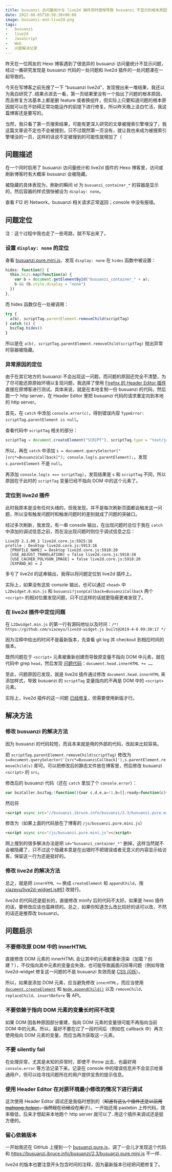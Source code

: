 ```yaml
---
title: busuanzi 访问量统计与 live2d 插件同时使用导致 busuanzi 不显示的根本原因以及解决方法
date: 2022-08-05T10:58:30+08:00
image: busuanzi-and-live2d.png
tags:
-   busuanzi
-   live2d
-   JavaScript
-   Web
-   问题解决记录
---
```


昨天在一位网友的 Hexo 博客遇到了很诡异的 busuanzi 访问量统计不显示问题，经过一番研究发现是 busuanzi 代码的一处问题和 live2d 插件的一处问题凑在一起导致的。

今天在写博客之前先搜了一下 “busuanzi live2d”，发现搜出来一堆结果，我还以为我白研究了..结果点进去一看，第一页结果里没有一个指出了问题的根本原因，而且修复方法基本上都是删 feature 或者换组件，但实际上只要知道问题的根本原因就可以在不妨碍正常功能运作的前提下进行修复。所以昨天晚上没白忙活，我这篇博客还是要写的。

<Excerpt />

当然，我只看了第一页搜索结果，可能有更深入研究的文章被搜索引擎埋没了，我这篇文章说不定也不会被搜到，只不过既然第一页没有，就让我也来成为被搜索引擎埋没的一员，这样的话说不定被搜到的可能性就增加了（

## 问题描述

在一个同时启用了 busuanzi 访问量统计和 live2d 插件的 Hexo 博客里，访问或刷新博客时有大概率 busuanzi 会被隐藏。

被隐藏的具体表现为，刷新的瞬间 id 为 `busuanzi_container_*` 的容器是显示的，然后容器的样式很快被设为 `display: none`。

查看 F12 的 Network，busuanzi 相关请求正常返回；console 中没有报错。

## 问题定位

注：这个过程中我也走了一些弯路，就不写出来了。

### 设置 `display: none` 的定位

查看 [busuanzi.pure.mini.js](https://busuanzi.ibruce.info/busuanzi/2.3/busuanzi.pure.mini.js)，发现 `display: none` 在 `hides` 函数中被设置：

```javascript
hides: function() {
  this.bszs.map(function(a) {
    var b = document.getElementById("busuanzi_container_" + a);
    b && (b.style.display = "none")
  })
},
```

而 hides 函数仅在一处被调用：

```javascript
try {
  a(b), scriptTag.parentElement.removeChild(scriptTag)
} catch (c) {
  bszTag.hides()
}
```

所以是在 `a(b), scriptTag.parentElement.removeChild(scriptTag)` 抛出异常时容器被隐藏。

### 异常原因的定位

由于在其它地方的 busuanzi 不会出现这一问题，而问题的原因还完全不清楚，为了尽可能还原原始环境以复现问题，我选择了使用 [Firefox 的 Header Editor 插件](https://addons.mozilla.org/zh-CN/firefox/addon/header-editor/) 直接在原博客进行测试。具体来说，就是在本地复制一份 busuanzi 的代码，然后跑一个 http server，在 Header Editor 里把 busuanzi 代码的请求重定向到本地的 http server。

首先，在 `catch` 中添加 `console.error(c)`，得到错误内容 `TypeError: scriptTag.parentElement is null`。

查看代码中 `scriptTag` 相关的部分：

```javascript
scriptTag = document.createElement("SCRIPT"), scriptTag.type = "text/javascript", scriptTag.defer = !0, scriptTag.src = a, scriptTag.referrerPolicy = "no-referrer-when-downgrade", document.getElementsByTagName("HEAD")[0].appendChild(scriptTag)
```

所以，再在 `catch` 中添加 `s = document.querySelector("[src*=BusuanziCallback]"); console.log(s.parentElement);`，发现 `s.parentElement` 不是 `null`。

再添加 `console.log(s === scriptTag)`，发现结果是 `s` 和 `scriptTag` 不同，所以原因在于此时的 `scriptTag` 变量已经不指向 DOM 中的这个元素了。

### 定位到 live2d 插件

此时我原本是没有任何头绪的，但我发现，并不是每次刷新页面都会触发这一问题，所以没有触发问题时和触发问题时的差别就成了问题的突破口。

经过多次刷新，我发现，有一串 console 输出，在出现问题时总位于我在 `catch` 中添加的调试信息之前，而在没出现问题时则位于调试信息之后：

```
Live2D 2.1.00_1 live2d.core.js:5925:16
profile : Desktop live2d.core.js:5913:16
  [PROFILE_NAME] = Desktop live2d.core.js:5918:20
  [USE_ADJUST_TRANSLATION] = false live2d.core.js:5918:20
  [USE_CACHED_POLYGON_IMAGE] = false live2d.core.js:5918:20
  [EXPAND_W] = 2
```

多亏了 live2d 的这串输出，我得以将问题定位到 live2d 插件上。

实际上，如果没有这些 console 输出，也可以通过 `<head>` 中 `L2Dwidget.0.min.js` 和 `busuanzi?jsonpCallback=BusuanziCallback` 两个 `<script>` 的相对位置发现问题，只不过这样的话就更隐蔽更难发现了。

### 在 live2d 插件中定位问题

在 `L2Dwidget.min.js` 的第一行有源码地址以及时间：`/*! https://github.com/xiazeyu/live2d-widget.js built@2019-4-6 09:38:17 */`

因为注释中给出的时间不是最新版本，先查看 git log 并 checkout 到相应时间的版本。

既然问题在于 `<script>` 元素被重新创建而导致原变量不指向 DOM 中元素，就在代码中 grep `head`，然后发现 [问题代码](https://github.com/xiazeyu/live2d-widget.js/blob/fa8f2d831a1a9e96cd85bd1ef593a3336aeac720/src/dialog/index.js#L4-L38)：`document.head.innerHTML += ……`

至此，问题原因已发现，就是 live2d 插件通过修改 `document.head.innerHTML` 来添加样式，导致 busuanzi 的 `scriptTag` 变量指向的不再是 DOM 中的 `<script>` 元素。

实际上，live2d 插件的这一问题 [已经修复](https://github.com/xiazeyu/live2d-widget.js/pull/61)，但需要使用新版才行。

## 解决方法

### 修改 busuanzi 的解决方法

因为 busuanzi 的代码较短，而且本来就是用的外部的代码，改起来比较容易。

把 `scriptTag.parentElement.removeChild(scriptTag)` 修改为 `s=document.querySelector('[src*=BusuanziCallback]'),s.parentElement.removeChild(s)` 即可。可以把修改后的静态文件放在博客里，然后修改 busuanzi `<script>` 的 `src`。

<Card title="相关代码" fold>

修改后的 busuanzi 代码（还在 `catch` 里加了个 `console.error`）：

```javascript
var bszCaller,bszTag;!function(){var c,d,e,a=!1,b=[];ready=function(c){return a||"interactive"===document.readyState||"complete"===document.readyState?c.call(document):b.push(function(){return c.call(this)}),this},d=function(){for(var a=0,c=b.length;c>a;a++)b[a].apply(document);b=[]},e=function(){a||(a=!0,d.call(window),document.removeEventListener?document.removeEventListener("DOMContentLoaded",e,!1):document.attachEvent&&(document.detachEvent("onreadystatechange",e),window==window.top&&(clearInterval(c),c=null)))},document.addEventListener?document.addEventListener("DOMContentLoaded",e,!1):document.attachEvent&&(document.attachEvent("onreadystatechange",function(){/loaded|complete/.test(document.readyState)&&e()}),window==window.top&&(c=setInterval(function(){try{a||document.documentElement.doScroll("left")}catch(b){return}e()},5)))}(),bszCaller={fetch:function(a,b){var c="BusuanziCallback_"+Math.floor(1099511627776*Math.random());window[c]=this.evalCall(b),a=a.replace("=BusuanziCallback","="+c),scriptTag=document.createElement("SCRIPT"),scriptTag.type="text/javascript",scriptTag.defer=!0,scriptTag.src=a,scriptTag.referrerPolicy="no-referrer-when-downgrade",document.getElementsByTagName("HEAD")[0].appendChild(scriptTag)},evalCall:function(a){return function(b){ready(function(){try{a(b),s=document.querySelector('[src*=BusuanziCallback]'),s.parentElement.removeChild(s)}catch(c){console.error(c),bszTag.hides()}})}}},bszCaller.fetch("//busuanzi.ibruce.info/busuanzi?jsonpCallback=BusuanziCallback",function(a){bszTag.texts(a),bszTag.shows()}),bszTag={bszs:["site_pv","page_pv","site_uv"],texts:function(a){this.bszs.map(function(b){var c=document.getElementById("busuanzi_value_"+b);c&&(c.innerHTML=a[b])})},hides:function(){this.bszs.map(function(a){var b=document.getElementById("busuanzi_container_"+a);b&&(b.style.display="none")})},shows:function(){this.bszs.map(function(a){var b=document.getElementById("busuanzi_container_"+a);b&&(b.style.display="inline")})}};
```

然后将

```html
<script async src="//busuanzi.ibruce.info/busuanzi/2.3/busuanzi.pure.mini.js"></script>
```

修改为（如果上面的代码放在了博客的 `/js/busuanzi.pure.mini.js`）

```html
<script async src="/js/busuanzi.pure.mini.js"></script>
```

</Card>

网上搜到的很多解决办法是把 `id="busuanzi_container_*"` 删掉，这样当然就不会被隐藏了，只不过这个隐藏本意是在出错时不把错误或者无意义的内容显示给访客，保留这一行为还是挺好的。

### 修改 live2d 的解决方法

总之，就是把 `innerHTML +=` 换成 `createElement` 和 `appendChild`，按 [xiazeyu/live2d-widget.js#61](https://github.com/xiazeyu/live2d-widget.js/pull/61/files#diff-61426849230d9976d234f7c4ca195c623d9bb05a91d76b7ae51501e394f81860L10-R43) 改就行。

live2d 的代码还是挺长的，直接修改 minify 后的代码不太好。如果是 hexo 插件的话，要修改应该也蛮麻烦的。总之，如果你知道怎么改比较好的话可以改，不然的话还是推荐改 busuanzi。

## 问题启示

### 不要修改原 DOM 中的 innerHTML

直接修改 DOM 元素的 innerHTML 会让其中的元素都重新渲染（加载？创建？），不仅指向其中元素的变量会失效，也可能导致画面闪烁等问题（例如导致 live2d-widget 修复这一问题的不是 busuanzi 失效而是 [CSS 闪烁](https://github.com/EYHN/hexo-helper-live2d/issues/149)）。

所以，如果是添加 DOM 元素，应当避免修改 `innerHTML`，而应当使用 [`document.createElement`](https://developer.mozilla.org/en-US/docs/Web/API/Document/createElement) 和 [`Node.appendChild()`](https://developer.mozilla.org/en-US/docs/Web/API/Node/appendChild) 以及 `removeChild`、`replaceChild`、`insertBefore` 等 API。

### 不要依赖于指向 DOM 元素的变量长时间不改变

如果 DOM 因各种原因部分重建，指向 DOM 元素的变量很可能不再指向当前 DOM 中的元素。所以，最好不要在过了一段时间后（例如在 callback 中）再次使用指向 DOM 元素的变量，而应当再次获取这一元素。

### 不要 silently fail

在处理异常，尤其是未知的异常时，即使不 throw 出去，也最好用 `console.error` 等方法记录下来。记录在 console 中的错误信息并不会显示给普通用户，但可以给寻找问题所在的用户提供宝贵的提示信息。

### 使用 Header Editor 在对原环境最小修改的情况下进行调试

这次使用 Header Editor 调试还是我临时想到的（~~知道有这么个插件还是以前用 [mahjong-helper](https://github.com/EndlessCheng/mahjong-helper)，当然现在已经没在用了~~）。一开始还用 pastebin 上传代码，效率极低，后来才想起来本地跑个 http server 就可以了..用这个插件来调试还是挺方便的。

### 留心依赖版本

一开始我还在 GitHub 上搜到一个 [busuanzi.pure.js](https://github.com/JoeyBling/busuanzi.pure.js)，调了一会儿才发现这个代码和 https://busuanzi.ibruce.info/busuanzi/2.3/busuanzi.pure.mini.js 不一样..

live2d 的版本也要注意开头包含时间的注释，因为最新版本已经把问题修复了。
